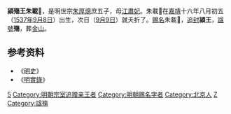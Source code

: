{{CJK-New-Char|2A256|ver=B}}
'''潁殤王朱載𪉖'''{{BD|1537年|9月8日|1537年|9月9日|catIdx=Z朱}}，是明世宗[[朱厚熜|朱厚熜]]庶五子，母[[江肅妃_(明世宗)|江肅妃]]。朱載𪉖在[[嘉靖|嘉靖]]十六年八月初五（[[1537年|1537年]][[9月8日|9月8日]]）出生，次日（[[9月9日|9月9日]]）就夭折了。[[赐名|赐名]]朱載𪉖，[[追封|追封]]'''潁王'''，[[諡號|諡號]]'''殤'''，葬[[金山_(明朝)|金山]]。

==参考资料==
*《[[明史|明史]]》
*《[[明實錄|明實錄]]》

{{s-start}}
{{s-none|無|[[明朝|明政府]]封之}}
{{s-ttl|title=[[明朝藩王列表_(世宗、穆宗及神宗系)|明潁國國王]]|years=追封}}
{{s-vacant|無子，[[明朝|明朝廷]]撤除封國|next=冲王[[朱由榘|朱由榘]]}}
{{end}}

[[Category:明世宗皇子|5]]
[[Category:明朝宗室追赠亲王者|Category:明朝宗室追赠亲王者]]
[[Category:明朝赐名字者|Category:明朝赐名字者]]
[[Category:北京人|Category:北京人]]
[[Category:朱姓|Z]]
[[Category:諡殤|Category:諡殤]]